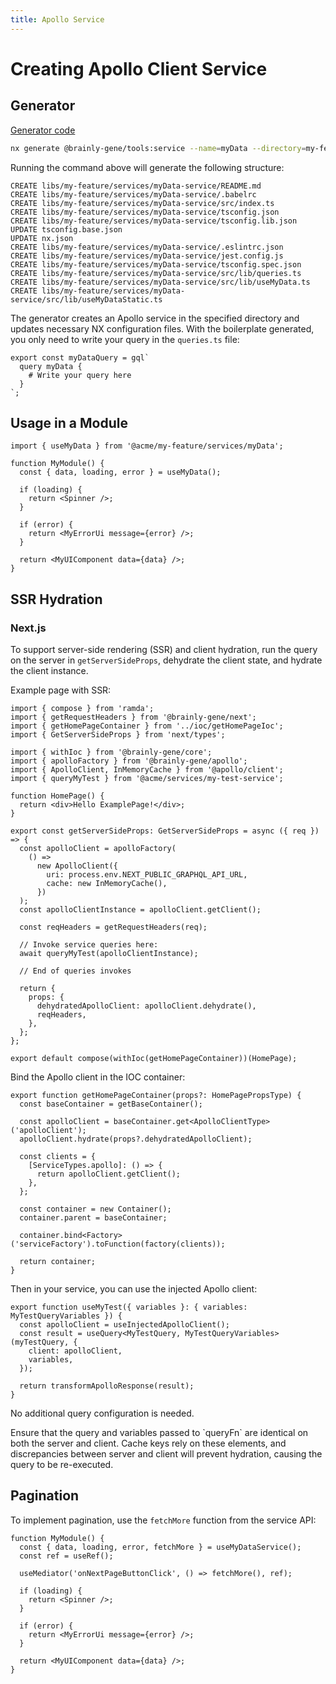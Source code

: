 ```yaml
---
title: Apollo Service
---
```



# Creating Apollo Client Service

## Generator

[Generator code](https://github.com/brainly/gene/blob/master/packages/gene-tools/src/generators/service-generator/README.md)

```bash
nx generate @brainly-gene/tools:service --name=myData --directory=my-feature/services --serviceType=apollo
```

Running the command above will generate the following structure:

```
CREATE libs/my-feature/services/myData-service/README.md
CREATE libs/my-feature/services/myData-service/.babelrc
CREATE libs/my-feature/services/myData-service/src/index.ts
CREATE libs/my-feature/services/myData-service/tsconfig.json
CREATE libs/my-feature/services/myData-service/tsconfig.lib.json
UPDATE tsconfig.base.json
UPDATE nx.json
CREATE libs/my-feature/services/myData-service/.eslintrc.json
CREATE libs/my-feature/services/myData-service/jest.config.js
CREATE libs/my-feature/services/myData-service/tsconfig.spec.json
CREATE libs/my-feature/services/myData-service/src/lib/queries.ts
CREATE libs/my-feature/services/myData-service/src/lib/useMyData.ts
CREATE libs/my-feature/services/myData-service/src/lib/useMyDataStatic.ts
```

The generator creates an Apollo service in the specified directory and updates necessary NX configuration files. With the boilerplate generated, you only need to write your query in the `queries.ts` file:

```tsx
export const myDataQuery = gql`
  query myData {
    # Write your query here
  }
`;
```

## Usage in a Module

```tsx
import { useMyData } from '@acme/my-feature/services/myData';

function MyModule() {
  const { data, loading, error } = useMyData();

  if (loading) {
    return <Spinner />;
  }

  if (error) {
    return <MyErrorUi message={error} />;
  }

  return <MyUIComponent data={data} />;
}
```

## SSR Hydration

### Next.js

To support server-side rendering (SSR) and client hydration, run the query on the server in `getServerSideProps`, dehydrate the client state, and hydrate the client instance.

Example page with SSR:

```tsx filename=pages/example.tsx
import { compose } from 'ramda';
import { getRequestHeaders } from '@brainly-gene/next';
import { getHomePageContainer } from '../ioc/getHomePageIoc';
import { GetServerSideProps } from 'next/types';

import { withIoc } from '@brainly-gene/core';
import { apolloFactory } from '@brainly-gene/apollo';
import { ApolloClient, InMemoryCache } from '@apollo/client';
import { queryMyTest } from '@acme/services/my-test-service';

function HomePage() {
  return <div>Hello ExamplePage!</div>;
}

export const getServerSideProps: GetServerSideProps = async ({ req }) => {
  const apolloClient = apolloFactory(
    () =>
      new ApolloClient({
        uri: process.env.NEXT_PUBLIC_GRAPHQL_API_URL,
        cache: new InMemoryCache(),
      })
  );
  const apolloClientInstance = apolloClient.getClient();

  const reqHeaders = getRequestHeaders(req);

  // Invoke service queries here:
  await queryMyTest(apolloClientInstance);

  // End of queries invokes

  return {
    props: {
      dehydratedApolloClient: apolloClient.dehydrate(),
      reqHeaders,
    },
  };
};

export default compose(withIoc(getHomePageContainer))(HomePage);
```

Bind the Apollo client in the IOC container:

```tsx filename=/ioc/getHomePageIoc.ts
export function getHomePageContainer(props?: HomePagePropsType) {
  const baseContainer = getBaseContainer();

  const apolloClient = baseContainer.get<ApolloClientType>('apolloClient');
  apolloClient.hydrate(props?.dehydratedApolloClient);

  const clients = {
    [ServiceTypes.apollo]: () => {
      return apolloClient.getClient();
    },
  };

  const container = new Container();
  container.parent = baseContainer;

  container.bind<Factory>('serviceFactory').toFunction(factory(clients));

  return container;
}
```

Then in your service, you can use the injected Apollo client:

```tsx my-test-service/src/lib/useMyTest.ts
export function useMyTest({ variables }: { variables: MyTestQueryVariables }) {
  const apolloClient = useInjectedApolloClient();
  const result = useQuery<MyTestQuery, MyTestQueryVariables>(myTestQuery, {
    client: apolloClient,
    variables,
  });

  return transformApolloResponse(result);
}
```

No additional query configuration is needed.

<Callout emoji="⚠️">
  Ensure that the query and variables passed to `queryFn` are identical on both
  the server and client. Cache keys rely on these elements, and discrepancies
  between server and client will prevent hydration, causing the query to be
  re-executed.
</Callout>

## Pagination

To implement pagination, use the `fetchMore` function from the service API:

```tsx
function MyModule() {
  const { data, loading, error, fetchMore } = useMyDataService();
  const ref = useRef();

  useMediator('onNextPageButtonClick', () => fetchMore(), ref);

  if (loading) {
    return <Spinner />;
  }

  if (error) {
    return <MyErrorUi message={error} />;
  }

  return <MyUIComponent data={data} />;
}
```
